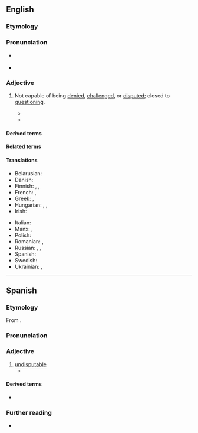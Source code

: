 ==English==

===Etymology===
{{prefix|en|in|controvertible}}

===Pronunciation===
* {{a|UK}} {{IPA|en|/ˌɪŋ.kɒn.tɹəˈvɜː.təbl̩/}}
* {{audio|en|En-uk-incontrovertible.ogg|Audio (UK)}}

===Adjective===
{{en-adj}}

# Not capable of being [[denied]], [[challenged]], or [[disputed]]; closed to [[question]]ing.
#: {{syn|en|indisputable|undeniable|unquestionable}}
#: {{ant|en|controvertible}}
#: {{ux|en|Her statement that Hitler was evil is '''incontrovertible'''.}}
#: {{coi|en|'''incontrovertible''' evidence}}
#* {{quote-journal|en|year=1960|month=November|title=Talking of Trains: Through a glass darkly|journal=Trains Illustrated|page=642|text=There is '''incontrovertible''' evidence that electrification of itself has great publicity value, but this would be greatly enhanced if the public knew in more detail how it would transform their services.}}
#* {{quote-journal|en|author=Coral Davenport|title=Five Decades in the Making: Why It Took Congress So Long to Act on Climate|work=The New York Times|date=2022-08-07|url=https://www.nytimes.com/2022/08/07/climate/senate-climate-law.html|issn=0362-4331|author2=Lisa Friedman|passage=All said that the '''incontrovertible''' evidence that climate change has already arrived—in the form of frighteningly extreme wildfires, drought, storms and floods afflicting every corner of the United States—has helped build political support.}}

====Derived terms====
{{der2|en|incontrovertibility|incontrovertibly}}

====Related terms====
{{rel2|en|controvert|controversy}}

====Translations====
{{trans-top|not capable of being denied, challenged, or disputed; closed to questioning}}
* Belarusian: {{t|be|неабве́ржны}}
* Danish: {{t|da|ubestridelig}}
* Finnish: {{t+|fi|kiistaton}}, {{t|fi|kieltämätön}}, {{t+|fi|kiistämätön}}
* French: {{t+|fr|irréfutable}}, {{t+|fr|incontestable}}
* Greek: {{t+|el|αναμφισβήτητος}}, {{t+|el|αδιάσειστος}}
* Hungarian: {{t+|hu|kétségbevonhatatlan}}, {{t|hu|tagadhatatlan}}, {{t+|hu|vitathatatlan}}
* Irish: {{t|ga|dobhréagnaithe}}
{{trans-mid}}
* Italian: {{t+|it|incontrovertibile}}
* Manx: {{t|gv|neuchaghlaaee}}, {{t|gv|neureggyrtagh}}
* Polish: {{t+|pl|bezsporny}}
* Romanian: {{t+|ro|irefutabil|m}}, {{t|ro|necontroversabil|m}} {{qualifier|rare}}
* Russian: {{t+|ru|неопровержи́мый}}, {{t+|ru|неоспори́мый}}, {{t+|ru|несомне́нный}}
* Spanish: {{t|es|impepinable}}
* Swedish: {{t+|sv|obestridlig}}
* Ukrainian: {{t|uk|неспросто́вний}}, {{t|uk|незапере́чний}}
{{trans-bottom}}

----

==Spanish==

===Etymology===
From {{af|es|in-|controvertible}}.

===Pronunciation===
{{es-IPA}}

===Adjective===
{{es-adj}}

# [[undisputable]]
#* {{quote-journal|es|date=July 18, 2015|author=|title=De los Ríos en el país de los soviets|work=El País|url=http://elpais.com/elpais/2015/07/13/opinion/1436804515_003633.html
|passage=Tras los dogmas '''incontrovertibles''' del nuevo régimen advierte no obstante, sagazmente, el influjo de la ortodoxia religiosa bizantina: el viejo credo de un solo poder y una sola fe.}}

====Derived terms====
* {{l|es|incontrovertiblemente}}

===Further reading===
* {{R:DRAE}}
